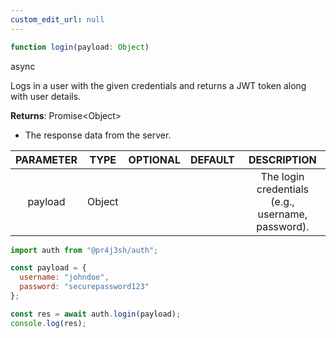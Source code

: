 ```yaml
---
custom_edit_url: null
---
```


```ts
function login(payload: Object)
```

<div>
  <span className="badge badge--success">async</span>
</div>

Logs in a user with the given credentials and returns a JWT token along with user details.

**Returns**: Promise&lt;Object&gt;
- The response data from the server.

|PARAMETER|TYPE|OPTIONAL|DEFAULT|DESCRIPTION|
|:---:|:---:|:---:|:---:|:---:|
|payload|Object|||The login credentials (e.g., username, password).|

```js
import auth from "@pr4j3sh/auth";

const payload = {
  username: "johndoe",
  password: "securepassword123"
};

const res = await auth.login(payload);
console.log(res);
```

